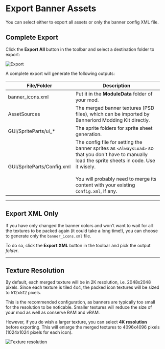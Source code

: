 
# Export Banner Assets

You can select either to export all assets or only the banner config XML file.

## Complete Export

Click the **Export All** button in the toolbar and select a destination folder to export:

![Export](./images/banner-7-export-toolbar.png)

A complete export will generate the following outputs:

<FileTree>
  <FileTree.Folder name="Target Folder" defaultOpen>
    <FileTree.File name="banner_icons.xml" />
    <FileTree.Folder name="AssetSources" defaultOpen>
      <FileTree.Folder name="BanneerIcons" />
    </FileTree.Folder>
    <FileTree.Folder name="GUI" defaultOpen>
      <FileTree.Folder name="SpriteParts" defaultOpen>
        <FileTree.File name="Config.xml" />
        <FileTree.Folder name="ui_<GROUP ID>" />
      </FileTree.Folder>
    </FileTree.Folder>
  </FileTree.Folder>
</FileTree>

| File/Folder                | Description                                                                                                                                                                                                                                        |
| -------------------------- | -------------------------------------------------------------------------------------------------------------------------------------------------------------------------------------------------------------------------------------------------- |
| banner\_icons.xml           | Put it in the **ModuleData** folder of your mod.                                                                                                                                                                                                   |
| AssetSources               | The merged banner textures (PSD files), which can be imported by Bannerlord Modding Kit directly.                                                                                                                                                  |
| GUI/SpriteParts/ui\_\*     | The sprite folders for sprite sheet generation.                                                                                                                                                                                                    |
| GUI/SpriteParts/Config.xml | The config file for setting the banner sprites as `<AlwaysLoad>` so that you don't have to manually load the sprite sheets in code. Use it wisely. <br/><br/> You will probably need to merge its content with your existing `Config.xml`, if any. |

***

## Export XML Only

If you have only changed the banner colors and won't want to wait for all the textures to be packed again (it could take a long time!),
you can choose to generate only the `banner_icons.xml` file.

To do so, click the **Export XML** button in the toolbar and pick the output *folder*.

***

## Texture Resolution

By default, each merged texture will be in 2K resolution, i.e. 2048x2048 pixels. Since each texture is tiled 4x4, the packed icon textures will be sized to 512x512 pixels.

This is the recommended configuration, as banners are typically too small for the resolution to be noticable.
Smaller textures will reduce the size of your mod as well as conserve RAM and vRAM.

However, if you do wish a larger texture, you can select **4K resolution** before exporting. This will enlarge the merged textures to 4096x4096 pixels (1024x1024 pixels for each icon).

![Texture resolution](./images/banner-8-texture-resolution.png)
